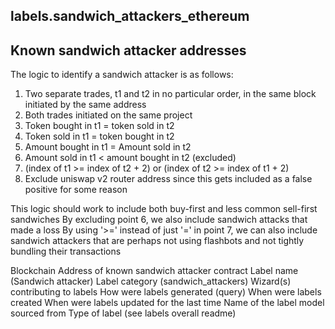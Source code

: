 ## labels.sandwich_attackers_ethereum 
## Known sandwich attacker addresses

The logic to identify a sandwich attacker is as follows:

1. Two separate trades, t1 and t2 in no particular order, in the same block initiated by the same address
2. Both trades initiated on the same project
3. Token bought in t1 &#x3D; token sold in t2
4. Token sold in t1 &#x3D; token bought in t2
5. Amount bought in t1 &#x3D; Amount sold in t2
6. Amount sold in t1 &lt; amount bought in t2 (excluded)
7. (index of t1 &gt;&#x3D; index of t2 + 2) or (index of t2 &gt;&#x3D; index of t1 + 2)
8. Exclude uniswap v2 router address since this gets included as a false positive for some reason

This logic should work to include both buy-first and less common sell-first sandwiches
By excluding point 6, we also include sandwich attacks that made a loss
By using &#x27;&gt;&#x3D;&#x27; instead of just &#x27;&#x3D;&#x27; in point 7, we can also include sandwich attackers that are perhaps not using flashbots and not tightly bundling their transactions

<ParamField path="blockchain">
Blockchain
</ParamField>
<ParamField path="address">
Address of known sandwich attacker contract
</ParamField>
<ParamField path="name">
Label name (Sandwich attacker)
</ParamField>
<ParamField path="category">
Label category (sandwich_attackers)
</ParamField>
<ParamField path="contributor">
Wizard(s) contributing to labels
</ParamField>
<ParamField path="source">
How were labels generated (query)
</ParamField>
<ParamField path="created_at">
When were labels created
</ParamField>
<ParamField path="updated_at">
When were labels updated for the last time
</ParamField>
<ParamField path="model_name">
Name of the label model sourced from
</ParamField>
<ParamField path="label_type">
Type of label (see labels overall readme)
</ParamField>
